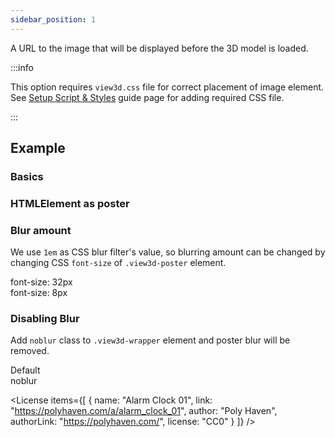 ```yaml
---
sidebar_position: 1
---
```



<OptionDescriptor type="string | null" defaultVal="null" />

A URL to the image that will be displayed before the 3D model is loaded.

:::info

This option requires `view3d.css` file for correct placement of image element.
See [Setup Script & Styles](/docs/quick-start#setup-script--styles) guide page for adding required CSS file.

:::

## Example
### Basics
<View3D
  src="/egjs-view3d/model/draco/alarm.glb"
  poster="/egjs-view3d/poster/alarm_default.png"
  showExampleCode />

### HTMLElement as poster
<Poster />

### Blur amount
We use `1em` as CSS blur filter's value, so blurring amount can be changed by changing CSS `font-size` of `.view3d-poster` element.

<div className="columns">
  <div className="column has-text-centered">
    <span className="subtitle">font-size: 32px</span>
  </div>
  <div className="column has-text-centered">
    <span className="subtitle">font-size: 8px</span>
  </div>
</div>
<div className="columns">
  <div className="column">
    <View3D
      src="/egjs-view3d/model/draco/alarm.glb"
      poster="/egjs-view3d/poster/alarm_default.png"
      autoInit={false}
      style={{ fontSize: "32px" }}
      showExampleCode />
  </div>
  <div className="column">
    <View3D
      src="/egjs-view3d/model/draco/alarm.glb"
      poster="/egjs-view3d/poster/alarm_default.png"
      autoInit={false}
      style={{ fontSize: "8px" }}
      showExampleCode />
  </div>
</div>

### Disabling Blur
Add `noblur` class to `.view3d-wrapper` element and poster blur will be removed.
<div className="columns">
  <div className="column has-text-centered">
    <span className="subtitle">Default</span>
  </div>
  <div className="column has-text-centered">
    <span className="subtitle">noblur</span>
  </div>
</div>
<div className="columns">
  <div className="column">
    <View3D
      src="/egjs-view3d/model/draco/alarm.glb"
      poster="/egjs-view3d/poster/alarm_default.png"
      autoInit={false}
      showExampleCode />
  </div>
  <div className="column">
    <View3D
      className="noblur"
      src="/egjs-view3d/model/draco/alarm.glb"
      poster="/egjs-view3d/poster/alarm_default.png"
      autoInit={false}
      showExampleCode />
  </div>
</div>

<License items={[
  {
    name: "Alarm Clock 01",
    link: "https://polyhaven.com/a/alarm_clock_01",
    author: "Poly Haven",
    authorLink: "https://polyhaven.com/",
    license: "CC0"
  }
]} />
